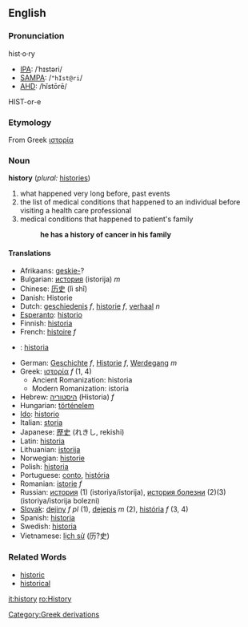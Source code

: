 {{Wikipedia}}

==English==
===Pronunciation===
hist·o·ry
*[[Wiktionary:Pronunciation_key|IPA]]: /ˈhɪstəri/
*[[Wiktionary:Pronunciation_key|SAMPA]]: /<tt>"hIst@ri</tt>/
*[[Wiktionary:Pronunciation_key|AHD]]: /hĭstōrē/
HIST-or-e

===Etymology===
From Greek [[ιστορία]]

===Noun===
'''history'''  (''plural:'' [[histories]])
# what happened very long before, past events
# the list of medical conditions that happened to an individual before visiting a health care professional
# medical conditions that happened to patient's family
#:'''he has a history of cancer in his family'''

====Translations====
*Afrikaans: [[geskie-]]?
*Bulgarian: [[история]] (istorija) ''m''
*Chinese: [[历史]] (lì shǐ)
*Danish: Historie
*Dutch: [[geschiedenis]] ''f'', [[historie]] ''f'', [[verhaal]] ''n''
*[[Esperanto]]: [[historio]]
*Finnish: [[historia#Finnish|historia]]
*French: [[histoire]] ''f''
*{{gl}}: [[historia]]
*German: [[Geschichte]] ''f'', [[Historie]] ''f'', [[Werdegang]] ''m''
*Greek: [[ιστορία]] ''f'' (1, 4)
**Ancient Romanization: historia
**Modern Romanization: istoria
*Hebrew: [[היסטוריה]] (Historia) ''f''
*Hungarian: [[történelem]]
*[[Ido]]: [[historio]]
*Italian: [[storia]]
*Japanese: [[歴史]] (れきし, rekishi)
*Latin: [[historia]]
*Lithuanian: [[istorija]]
*Norwegian: [[historie]]
*Polish: [[historia]]
*Portuguese: [[conto]], [[história]]
*Romanian: [[istorie]] ''f''
*Russian: [[история]] (1) (istoriya/istorija), [[история болезни]] (2)(3) (istoriya/istorija bolezni)
*[[Slovak]]: [[dejiny]] ''f pl'' (1), [[dejepis]] ''m'' (2), [[história]] ''f'' (3, 4)
*Spanish: [[historia]]
*Swedish: [[historia]]
*Vietnamese: [[lịch sử]] (历?史)

===Related Words===
*[[historic]]
*[[historical]]

[[Category:Greek derivations]]

[[it:history]]
[[ro:History]]